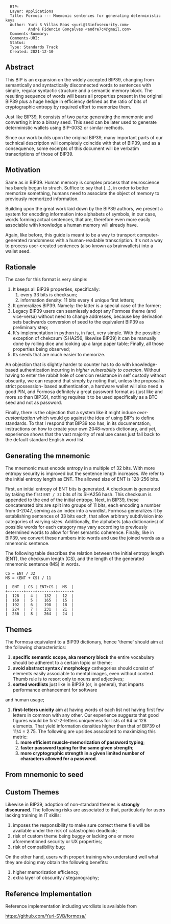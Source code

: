 <pre>
  BIP: 
  Layer: Applications
  Title: Formosa --- Mnemonic sentences for generating deterministic keys
  Author: Yuri S Villas Boas <yuri@t3infosecurity.com>
          André Fidencio Gonçalves <andre7c4@gmail.com>
  Comments-Summary: 
  Comments-URI: 
  Status: 
  Type: Standards Track
  Created: 2021-12-10
</pre>

==Abstract==

This BIP is an expansion on the widely accepted BIP39, changing from semantically 
and syntactically disconnected words to sentences with simple, regular syntactic
structure and a semantic memory block. The resulting sequence of words will bears 
all properties present in the original BIP39 plus a huge hedge in efficiency defined 
as the ratio of bits of cryptographic entropy by required effort to memorize them.

Just like BIP39, It consists of two parts: generating the mnemonic and converting 
it into a binary seed. This seed can be later used to generate deterministic wallets 
using BIP-0032 or similar methods.

Since our work builds upon the original BIP39, many important parts of our technical 
description will completely coincide with that of BIP39, and as a consequence, some 
excerpts of this document will be verbatim transcriptions of those of BIP39.

==Motivation==

Same as in BIP39. Human memory is complex process that neuroscience has barely 
begun to strach. Suffice to say that (...), in order to better memorize something, 
humans need to associate the object of memory to previously memorized information.

Building upon the great work laid down by the BIP39 authors, we present a system 
for encoding information into alphabets of symbols, in our case, words forming 
actual sentences, that are, therefore even more easily associable with knowledge
a human memory will already have.

Again, like before, this guide is meant to be a way to transport computer-generated 
randomness with a human-readable transcription. It's not a way to process user-created
sentences (also known as brainwallets) into a wallet seed.

==Rationale==

The case for this format is very simple: 
# It keeps all BIP39 properties, specifically:
## every 33 bits is checksum;
## information density: 11 bits every 4 unique first letters;
# It generalizes BIP39. Namely: the latter is a special case of the former;
# Legacy BIP39 users can seamlessly adopt any Formosa theme (and vice-versa) without need to change addresses, because key derivation sets backwards conversion of seed to the equivalent BIP39 as preliminary step;
# It's implementation in python is, in fact, very simple. With the possible exception of chekcsum (SHA256, likewise BIP39) it can be manually done by rolling dice and looking up a large paper table; Finally, all those properties being observed;
# Its seeds that are much easier to memorize.

An objection that is slightly harder to counter has to do with 
knowledge-based authentication incurring in ''higher vulnerability 
to coercion''. Without having to enter the rabbit hole of coercion 
resistance in self custody without obscurity, we can respond that 
simply by noting that, unless the proposal is strict possession-
based authentication, a hardware wallet will also need a good PIN, 
and Formosa definitely a great password format as (just like and 
more so than BIP39), nothing requires it to be used specifically 
as a BTC seed and not as password.

Finally, there is the objection that a system like it might induce 
''over-customization'' which would go against the idea of using BIP's 
to define standards. To that I respond that BIP39 too has, in its 
documentation, instructions on how to create your own 2048-words 
dictionary, and yet, experience shows that the vast majority of real 
use cases just fall back to the default standard English word list.

==Generating the mnemonic==

The mnemonic must encode entropy in a multiple of 32 bits. With more entropy
security is improved but the sentence length increases. We refer to the
initial entropy length as ENT. The allowed size of ENT is 128-256 bits.

First, an initial entropy of ENT bits is generated. A checksum is generated by
taking the first <code>ENT / 32</code> bits of its SHA256 hash. This checksum is
appended to the end of the initial entropy. Next, in BIP39, these concatenated 
bits are split into groups of 11 bits, each encoding a number from 0-2047, serving
as an index into a wordlist. Formosa generalizes it by establishing sentences of 
33 bits each, that allow arbitrary subdivision into categories of varying sizes. 
Additionally, the alphabets (aka dictionaries) of possible words for each category 
may vary according to previously determined words to allow for finer semantic 
coherence. Finally, like in BIP39, we convert these numbers into words and
use the joined words as a mnemonic sentence.

The following table describes the relation between the initial entropy
length (ENT), the checksum length (CS), and the length of the generated mnemonic
sentence (MS) in words.

<pre>
CS = ENT / 32
MS = (ENT + CS) / 11

|  ENT  | CS | ENT+CS |  MS  |
+-------+----+--------+------+
|  128  |  4 |   132  |  12  |
|  160  |  5 |   165  |  15  |
|  192  |  6 |   198  |  18  |
|  224  |  7 |   231  |  21  |
|  256  |  8 |   264  |  24  |
</pre>

==Themes==

The Formosa equivalent to a BIP39 dictionary, hence 'theme' should aim at the following characteristics:

# '''specific semantic scope, aka memory block''' the entire vocabulary should be adherent to a certain topic or theme;
# '''avoid abstract syntax / morphology''' cathegories should consist of elements easily associable to mental images, even without context. Thumb rule is to resort only to nouns and adjectives;
# '''sorted wordlists''' just like in BIP39 (or, in general), that imparts performance enhancement for software
and human usage;
# '''first-letters unicity''' aim at having words of each list not having first few letters in common with any other. Our experience suggests that good figures would be first-2-letters uniqueness for lists of 64 or 128 elements. That yield information densities higher than that of BIP39 of 11/4 = 2.75. The following are upsides associated to maximizing this metric:
## '''more efficient muscle-memorization of password typing''';
## '''faster password typing for the same given strength''';
## '''more cryptographic strength in a given limited number of characters allowed for a passwrod'''.

==From mnemonic to seed==

<!-- A user may decide to protect their mnemonic with a passphrase. If a passphrase is not
present, an empty string "" is used instead.

To create a binary seed from the mnemonic, we use the PBKDF2 function with a mnemonic
sentence (in UTF-8 NFKD) used as the password and the string "mnemonic" + passphrase (again
in UTF-8 NFKD) used as the salt. The iteration count is set to 2048 and HMAC-SHA512 is used as
the pseudo-random function. The length of the derived key is 512 bits (= 64 bytes).

This seed can be later used to generate deterministic wallets using BIP-0032 or
similar methods.

The conversion of the mnemonic sentence to a binary seed is completely independent
from generating the sentence. This results in a rather simple code; there are no
constraints on sentence structure and clients are free to implement their own
wordlists or even whole sentence generators, allowing for flexibility in wordlists
for typo detection or other purposes.

Although using a mnemonic not generated by the algorithm described in "Generating the
mnemonic" section is possible, this is not advised and software must compute a
checksum for the mnemonic sentence using a wordlist and issue a warning if it is
invalid.

The described method also provides plausible deniability, because every passphrase
generates a valid seed (and thus a deterministic wallet) but only the correct one
will make the desired wallet available.
 -->
 
==Custom Themes==

Likewise in BIP39, adoption of non-standard themes is '''strongly discouraed'''. 
The following risks are associated to that, particularly for users lacking training in 
IT skills:
# imposes the responsibility to make sure correct theme file will be available under the risk of catastrophic deadlock;
# risk of custom theme being buggy or lacking one or more aforementioned security or UX properties;
# risk of compatibility bug;

On the other hand, users with propert training who understand well what they are doing 
may obtain the following benefits:
# higher memorization efficiency;
# extra layer of obscurity / steganography;

==Reference Implementation==

Reference implementation including wordlists is available from

https://github.com/Yuri-SVB/formosa/
